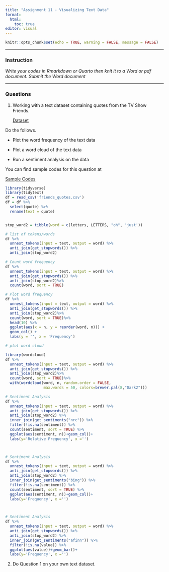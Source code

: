 ```yaml
---
title: "Assignment 11 - Visualizing Text Data"
format: 
  html: 
    toc: true
editor: visual
---
```


```r
knitr::opts_chunk$set(echo = TRUE, warning = FALSE, message = FALSE)
```

------------------------------------------------------------------------

### Instruction

*Write your codes in Rmarkdown or Quarto then knit it to a Word or pdf document. Submit the Word document*

------------------------------------------------------------------------


### Questions

1. Working with a text dataset containing quotes from the TV Show Friends. 

    [Dataset](friends_quotes.csv)

Do the follows. 

- Plot the word frequency of the text data

- Plot a word cloud of the text data

- Run a sentiment analysis on the data

You can find sample codes for this question at

[Sample Codes](assignment11_codes.html)

```r
library(tidyverse)
library(tidytext)
df = read_csv('friends_quotes.csv')
df = df %>% 
  select(quote) %>% 
  rename(text = quote)


stop_word2 = tibble(word = c(letters, LETTERS, "oh", 'just'))

# list of tokens/words
df %>%
  unnest_tokens(input = text, output = word) %>% 
  anti_join(get_stopwords()) %>% 
  anti_join(stop_word2)

# Count word frequency
df %>%
  unnest_tokens(input = text, output = word) %>% 
  anti_join(get_stopwords()) %>% 
  anti_join(stop_word2)%>% 
  count(word, sort = TRUE)

# Plot word frequency
df %>%
  unnest_tokens(input = text, output = word) %>% 
  anti_join(get_stopwords()) %>% 
  anti_join(stop_word2)%>% 
  count(word, sort = TRUE)%>% 
  head(10) %>% 
  ggplot(aes(x = n, y = reorder(word, n))) +
  geom_col() +
  labs(y = '', x = 'Frequency')

# plot word cloud

library(wordcloud) 
df %>%
  unnest_tokens(input = text, output = word) %>% 
  anti_join(get_stopwords()) %>% 
  anti_join(stop_word2)%>% 
  count(word, sort = TRUE)%>% 
  with(wordcloud(word, n, random.order = FALSE, 
                 max.words = 50, colors=brewer.pal(8,"Dark2")))

# Sentiment Analysis
df %>%
  unnest_tokens(input = text, output = word) %>% 
  anti_join(get_stopwords()) %>% 
  anti_join(stop_word2) %>% 
  inner_join(get_sentiments("nrc")) %>% 
  filter(!is.na(sentiment)) %>%
  count(sentiment, sort = TRUE) %>% 
  ggplot(aes(sentiment, n))+geom_col()+
  labs(y='Relative Frequency', x ='')



# Sentiment Analysis
df %>%
  unnest_tokens(input = text, output = word) %>% 
  anti_join(get_stopwords()) %>% 
  anti_join(stop_word2) %>% 
  inner_join(get_sentiments("bing")) %>% 
  filter(!is.na(sentiment)) %>%
  count(sentiment, sort = TRUE) %>% 
  ggplot(aes(sentiment, n))+geom_col()+
  labs(y='Frequency', x ='')



# Sentiment Analysis
df %>%
  unnest_tokens(input = text, output = word) %>% 
  anti_join(get_stopwords()) %>% 
  anti_join(stop_word2) %>% 
  inner_join(get_sentiments("afinn")) %>% 
  filter(!is.na(value)) %>% 
  ggplot(aes(value))+geom_bar()+
  labs(y='Frequency', x ='')
```

2. Do Question 1 on your own text dataset. 



